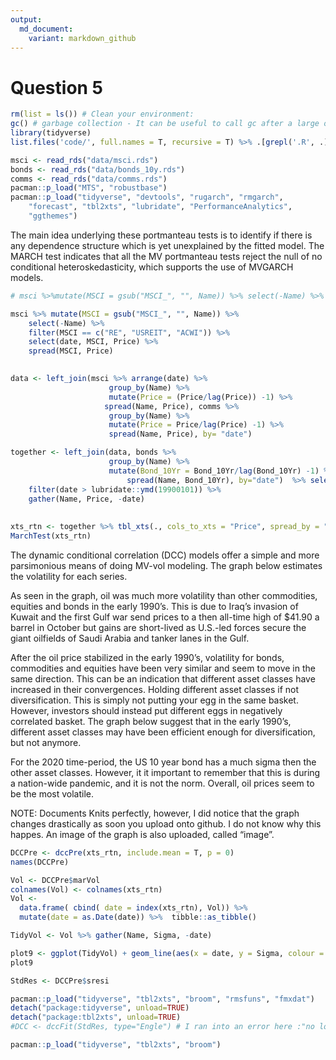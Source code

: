```yaml
---
output:
  md_document:
    variant: markdown_github
---
```


# Question 5 


```r

rm(list = ls()) # Clean your environment:
gc() # garbage collection - It can be useful to call gc after a large object has been removed, as this may prompt R to return memory to the operating system.
library(tidyverse)
list.files('code/', full.names = T, recursive = T) %>% .[grepl('.R', .)] %>% as.list() %>% walk(~source(.))

msci <- read_rds("data/msci.rds")
bonds <- read_rds("data/bonds_10y.rds")
comms <- read_rds("data/comms.rds")
pacman::p_load("MTS", "robustbase")
pacman::p_load("tidyverse", "devtools", "rugarch", "rmgarch", 
    "forecast", "tbl2xts", "lubridate", "PerformanceAnalytics", 
    "ggthemes")
```

The main idea underlying these portmanteau tests is to identify if there is any dependence structure which is yet unexplained by the fitted model. The MARCH test indicates that all the MV portmanteau tests reject the null of no conditional heteroskedasticity, which supports the use of MVGARCH models. 

```r


# msci %>%mutate(MSCI = gsub("MSCI_", "", Name)) %>% select(-Name) %>% pull(MSCI) %>% unique

msci %>% mutate(MSCI = gsub("MSCI_", "", Name)) %>% 
    select(-Name) %>%
    filter(MSCI == c("RE", "USREIT", "ACWI")) %>% 
    select(date, MSCI, Price) %>%
    spread(MSCI, Price)

    
data <- left_join(msci %>% arrange(date) %>%
                      group_by(Name) %>% 
                      mutate(Price = (Price/lag(Price)) -1) %>%
                     spread(Name, Price), comms %>%
                      group_by(Name) %>% 
                      mutate(Price = Price/lag(Price) -1) %>% 
                      spread(Name, Price), by= "date")

together <- left_join(data, bonds %>%
                      group_by(Name) %>% 
                      mutate(Bond_10Yr = Bond_10Yr/lag(Bond_10Yr) -1) %>%
                          spread(Name, Bond_10Yr), by="date")  %>% select(date, MSCI_Value, MSCI_Growth, US_10Yr, Gold, Oil_Brent, Bcom_Index) %>%
    filter(date > lubridate::ymd(19900101)) %>%
    gather(Name, Price, -date)
  
    
xts_rtn <- together %>% tbl_xts(., cols_to_xts = "Price", spread_by = "Name")
MarchTest(xts_rtn)


```
The dynamic conditional correlation (DCC) models offer a simple and more parsimonious means of doing MV-vol modeling. The graph below estimates the volatility for each series. 

As seen in the graph, oil was much more volatility than other commodities, equities and bonds in the early 1990's. This is due to Iraq’s invasion of Kuwait and the first Gulf war send prices to a then all-time high of $41.90 a barrel in October but gains are short-lived as U.S.-led forces secure the giant oilfields of Saudi Arabia and tanker lanes in the Gulf. 

After the oil price stabilized in the early 1990's, volatility for bonds, commodities and equities have been very similar and seem to move in the same direction. This can be an indication that different asset classes have increased in their convergences. Holding different asset classes if not diversification. This is simply not putting your egg in the same basket. However, investors should instead put different eggs in negatively correlated basket. The graph below suggest that in the early 1990's, different asset classes may have been efficient enough for diversification, but not anymore. 

For the 2020 time-period, the US 10 year bond has a much sigma then the other asset classes. However, it it important to remember that this is during a nation-wide pandemic, and it is not the norm. Overall, oil prices seem to be the most volatile. 

NOTE: Documents Knits perfectly, however, I did notice that the graph changes drastically as soon you upload onto github. I do not know why this happes. An image of the graph is also uploaded, called "image". 
```r
DCCPre <- dccPre(xts_rtn, include.mean = T, p = 0)
names(DCCPre)

Vol <- DCCPre$marVol
colnames(Vol) <- colnames(xts_rtn)
Vol <- 
  data.frame( cbind( date = index(xts_rtn), Vol)) %>% 
  mutate(date = as.Date(date)) %>%  tibble::as_tibble()  

TidyVol <- Vol %>% gather(Name, Sigma, -date)

plot9 <- ggplot(TidyVol) + geom_line(aes(x = date, y = Sigma, colour = Name)) 
plot9

```



```r

StdRes <- DCCPre$sresi

pacman::p_load("tidyverse", "tbl2xts", "broom", "rmsfuns", "fmxdat")
detach("package:tidyverse", unload=TRUE)
detach("package:tbl2xts", unload=TRUE)
#DCC <- dccFit(StdRes, type="Engle") # I ran into an error here :"no loop for break/next, jumping to top level" - I tried hard to fix it, but neither me nor google got very far 

pacman::p_load("tidyverse", "tbl2xts", "broom")

```

